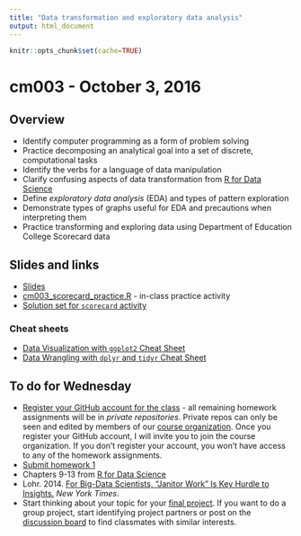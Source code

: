 ```yaml
---
title: "Data transformation and exploratory data analysis"
output: html_document
---
```


```r
knitr::opts_chunk$set(cache=TRUE)
```

# cm003 - October 3, 2016

## Overview

* Identify computer programming as a form of problem solving
* Practice decomposing an analytical goal into a set of discrete, computational tasks
* Identify the verbs for a language of data manipulation
* Clarify confusing aspects of data transformation from [R for Data Science](http://r4ds.had.co.nz/transform.html)
* Define *exploratory data analysis* (EDA) and types of pattern exploration
* Demonstrate types of graphs useful for EDA and precautions when interpreting them
* Practice transforming and exploring data using Department of Education College Scorecard data

## Slides and links

* [Slides](extras/cm003_slides.html)
* [cm003_scorecard_practice.R](https://gist.github.com/bensoltoff/ffd6582e5fbd9f345f72034bbfa31be5) - in-class practice activity
* [Solution set for `scorecard` activity](extras/cm003_scorecard_demo.html)

### Cheat sheets

* [Data Visualization with `ggplot2` Cheat Sheet](https://www.rstudio.com/wp-content/uploads/2015/12/ggplot2-cheatsheet-2.0.pdf)
* [Data Wrangling with `dplyr` and `tidyr` Cheat Sheet](https://www.rstudio.com/wp-content/uploads/2015/02/data-wrangling-cheatsheet.pdf)



## To do for Wednesday

* [Register your GitHub account for the class](https://docs.google.com/forms/d/e/1FAIpQLSdBjiacwzO8WexQNJRW-dBuzc4lzj-AkAdm1FUqe5O2_kkbWg/viewform) - all remaining homework assignments will be in *private repositories*. Private repos can only be seen and edited by members of our [course organization](https://github.com/uc-cfss). Once you register your GitHub account, I will invite you to join the course organization. If you don't register your account, you won't have access to any of the homework assignments.
* [Submit homework 1](hw01_edit-README.html)
* Chapters 9-13 from [R for Data Science](http://r4ds.had.co.nz/)
* Lohr. 2014. [For Big-Data Scientists, "Janitor Work" Is Key Hurdle to Insights.](http://www.nytimes.com/2014/08/18/technology/for-big-data-scientists-hurdle-to-insights-is-janitor-work.html?_r=0) *New York Times*.
* Start thinking about your topic for your [final project](project_description.html). If you want to do a group project, start identifying project partners or post on the [discussion board](https://github.com/uc-cfss/Discussion) to find classmates with similar interests.


